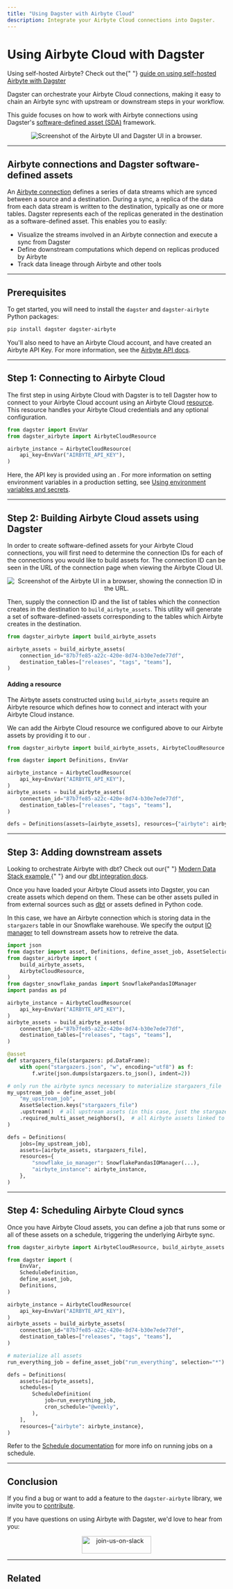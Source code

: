 ```yaml
---
title: "Using Dagster with Airbyte Cloud"
description: Integrate your Airbyte Cloud connections into Dagster.
---
```


# Using Airbyte Cloud with Dagster

<Note>
  Using self-hosted Airbyte? Check out the{" "}
  <a href="/integrations/airbyte">
    guide on using self-hosted Airbyte with Dagster
  </a>
</Note>

Dagster can orchestrate your Airbyte Cloud connections, making it easy to chain an Airbyte sync with upstream or downstream steps in your workflow.

This guide focuses on how to work with Airbyte connections using Dagster's [software-defined asset (SDA)](/concepts/assets/software-defined-assets) framework.

<center>
  <Image
    alt="Screenshot of the Airbyte UI and Dagster UI in a browser."
    src="/images/integrations/airbyte/airbyte_cloud_assets.png"
    width={2200}
    height={1300}
  />
</center>

---

## Airbyte connections and Dagster software-defined assets

An [Airbyte connection](https://docs.airbyte.com/understanding-airbyte/connections/) defines a series of data streams which are synced between a source and a destination. During a sync, a replica of the data from each data stream is written to the destination, typically as one or more tables. Dagster represents each of the replicas generated in the destination as a software-defined asset. This enables you to easily:

- Visualize the streams involved in an Airbyte connection and execute a sync from Dagster
- Define downstream computations which depend on replicas produced by Airbyte
- Track data lineage through Airbyte and other tools

---

## Prerequisites

To get started, you will need to install the `dagster` and `dagster-airbyte` Python packages:

```bash
pip install dagster dagster-airbyte
```

You'll also need to have an Airbyte Cloud account, and have created an Airbyte API Key. For more information, see the [Airbyte API docs](https://reference.airbyte.com/reference/start).

---

## Step 1: Connecting to Airbyte Cloud

The first step in using Airbyte Cloud with Dagster is to tell Dagster how to connect to your Airbyte Cloud account using an Airbyte Cloud [resource](/concepts/resources). This resource handles your Airbyte Cloud credentials and any optional configuration.

```python startafter=start_define_cloud_instance endbefore=end_define_cloud_instance file=/integrations/airbyte/airbyte.py dedent=4
from dagster import EnvVar
from dagster_airbyte import AirbyteCloudResource

airbyte_instance = AirbyteCloudResource(
    api_key=EnvVar("AIRBYTE_API_KEY"),
)
```

Here, the API key is provided using an <PyObject object="EnvVar" />. For more information on setting environment variables in a production setting, see [Using environment variables and secrets](/guides/dagster/using-environment-variables-and-secrets).

---

## Step 2: Building Airbyte Cloud assets using Dagster

In order to create software-defined assets for your Airbyte Cloud connections, you will first need to determine the connection IDs for each of the connections you would like to build assets for. The connection ID can be seen in the URL of the connection page when viewing the Airbyte Cloud UI.

<center>
  <Image
    alt="Screenshot of the Airbyte UI in a browser, showing the connection ID in the URL."
    src="/images/integrations/airbyte/airbyte_connection_ui.png"
    width={3102}
    height={1746}
  />
</center>

Then, supply the connection ID and the list of tables which the connection creates in the destination to `build_airbyte_assets`. This utility will generate a set of software-defined-assets corresponding to the tables which Airbyte creates in the destination.

```python startafter=start_manually_define_airbyte_assets endbefore=end_manually_define_airbyte_assets file=/integrations/airbyte/airbyte.py dedent=4
from dagster_airbyte import build_airbyte_assets

airbyte_assets = build_airbyte_assets(
    connection_id="87b7fe85-a22c-420e-8d74-b30e7ede77df",
    destination_tables=["releases", "tags", "teams"],
)
```

#### Adding a resource

The Airbyte assets constructed using `build_airbyte_assets` require an Airbyte resource which defines how to connect and interact with your Airbyte Cloud instance.

We can add the Airbyte Cloud resource we configured above to our Airbyte assets by providing it to our <PyObject object="Definitions"/>.

```python startafter=start_airbyte_cloud_manual_config endbefore=end_airbyte_cloud_manual_config file=/integrations/airbyte/airbyte.py dedent=4
from dagster_airbyte import build_airbyte_assets, AirbyteCloudResource

from dagster import Definitions, EnvVar

airbyte_instance = AirbyteCloudResource(
    api_key=EnvVar("AIRBYTE_API_KEY"),
)
airbyte_assets = build_airbyte_assets(
    connection_id="87b7fe85-a22c-420e-8d74-b30e7ede77df",
    destination_tables=["releases", "tags", "teams"],
)

defs = Definitions(assets=[airbyte_assets], resources={"airbyte": airbyte_instance})
```

---

## Step 3: Adding downstream assets

<Note>
  Looking to orchestrate Airbyte with dbt? Check out our{" "}
  <a href="https://github.com/dagster-io/dagster/tree/master/examples/assets_modern_data_stack">
    Modern Data Stack example
  </a>{" "}
  and our <a href="/integrations/dbt">dbt integration docs</a>.
</Note>

Once you have loaded your Airbyte Cloud assets into Dagster, you can create assets which depend on them. These can be other assets pulled in from external sources such as [dbt](/integrations/dbt) or assets defined in Python code.

In this case, we have an Airbyte connection which is storing data in the `stargazers` table in our Snowflake warehouse. We specify the output [IO manager](/concepts/io-management/io-managers) to tell downstream assets how to retreive the data.

```python startafter=start_add_downstream_assets_cloud endbefore=end_add_downstream_assets_cloud file=/integrations/airbyte/airbyte.py dedent=8
import json
from dagster import asset, Definitions, define_asset_job, AssetSelection, EnvVar
from dagster_airbyte import (
    build_airbyte_assets,
    AirbyteCloudResource,
)
from dagster_snowflake_pandas import SnowflakePandasIOManager
import pandas as pd

airbyte_instance = AirbyteCloudResource(
    api_key=EnvVar("AIRBYTE_API_KEY"),
)
airbyte_assets = build_airbyte_assets(
    connection_id="87b7fe85-a22c-420e-8d74-b30e7ede77df",
    destination_tables=["releases", "tags", "teams"],
)

@asset
def stargazers_file(stargazers: pd.DataFrame):
    with open("stargazers.json", "w", encoding="utf8") as f:
        f.write(json.dumps(stargazers.to_json(), indent=2))

# only run the airbyte syncs necessary to materialize stargazers_file
my_upstream_job = define_asset_job(
    "my_upstream_job",
    AssetSelection.keys("stargazers_file")
    .upstream()  # all upstream assets (in this case, just the stargazers Airbyte asset)
    .required_multi_asset_neighbors(),  # all Airbyte assets linked to the same connection
)

defs = Definitions(
    jobs=[my_upstream_job],
    assets=[airbyte_assets, stargazers_file],
    resources={
        "snowflake_io_manager": SnowflakePandasIOManager(...),
        "airbyte_instance": airbyte_instance,
    },
)
```

---

## Step 4: Scheduling Airbyte Cloud syncs

Once you have Airbyte Cloud assets, you can define a job that runs some or all of these assets on a schedule, triggering the underlying Airbyte sync.

```python startafter=start_schedule_assets_cloud endbefore=end_schedule_assets_cloud file=/integrations/airbyte/airbyte.py dedent=4
from dagster_airbyte import AirbyteCloudResource, build_airbyte_assets

from dagster import (
    EnvVar,
    ScheduleDefinition,
    define_asset_job,
    Definitions,
)

airbyte_instance = AirbyteCloudResource(
    api_key=EnvVar("AIRBYTE_API_KEY"),
)
airbyte_assets = build_airbyte_assets(
    connection_id="87b7fe85-a22c-420e-8d74-b30e7ede77df",
    destination_tables=["releases", "tags", "teams"],
)

# materialize all assets
run_everything_job = define_asset_job("run_everything", selection="*")

defs = Definitions(
    assets=[airbyte_assets],
    schedules=[
        ScheduleDefinition(
            job=run_everything_job,
            cron_schedule="@weekly",
        ),
    ],
    resources={"airbyte": airbyte_instance},
)
```

Refer to the [Schedule documentation](/concepts/partitions-schedules-sensors/schedules#running-the-scheduler) for more info on running jobs on a schedule.

---

## Conclusion

If you find a bug or want to add a feature to the `dagster-airbyte` library, we invite you to [contribute](/community/contributing).

If you have questions on using Airbyte with Dagster, we'd love to hear from you:

<p align="center">
  <a href="https://dagster.io/slack" target="_blank">
    <Image
      alt="join-us-on-slack"
      src="/assets/join-us-on-slack.png"
      width="160"
      height="40"
    />
  </a>
</p>

---

## Related

<ArticleList>
  <ArticleListItem
    href="/\_apidocs/libraries/dagster-airbyte"
    title="dagster-airbyte API reference"
  ></ArticleListItem>
  <ArticleListItem
    href="/integrations/airbyte"
    title="Using Dagster with self-hosted Airbyte guide"
  ></ArticleListItem>
  <ArticleListItem
    href="/concepts/assets/software-defined-assets"
    title="Software-defined assets"
  ></ArticleListItem>
  <ArticleListItem
    href="/concepts/resources"
    title="Resources"
  ></ArticleListItem>
  <ArticleListItem
    href="/concepts/partitions-schedules-sensors/schedules#running-the-scheduler"
    title="Scheduling Dagster jobs"
  ></ArticleListItem>
</ArticleList>
